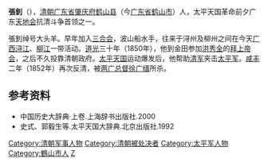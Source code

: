 '''張釗'''（{{bd|？||1852年||catIdx=Z}}），[[清朝|清朝]][[广东省_(清)|广东省]][[肇庆府|肇庆府]][[鹤山县|鹤山县]]（今[[广东省|广东省]][[鹤山市|鹤山市]]）人，太平天国革命前夕广东[[天地会|天地会]]抗清斗争首领之一。

張釗绰号大头羊。早年加入[[三合会|三合会]]，波山船水手，往来于浔州及柳州之间在今天[[广西|广西]][[浔江|浔江]]、[[柳江|柳江]]一带活动。[[道光|道光]]三十年（1850年），他到金田参加[[洪秀全|洪秀全]]的[[拜上帝会|拜上帝会]]，之后不久投靠清朝政府。[[太平天国|太平天国]]运动爆发后，他帮助[[清军|清军]]夹击[[太平军|太平军]]。[[咸丰|咸丰]]二年（1852年）再次反清，被[[两广总督|两广总督]][[徐广缙|徐广缙]]所杀。
==参考资料==
*中国历史大辞典·上卷.上海辞书出版社.2000 
*史式、郭毅生等.太平天国大辞典.北京出版社.1992
{{DEFAULTSORT:Z}}
[[Category:清朝军事人物|Category:清朝军事人物]]
[[Category:清朝被处决者|Category:清朝被处决者]]
[[Category:太平军人物|Category:太平军人物]]
[[Category:鶴山市人|Category:鶴山市人]]
[[Category:张姓|Z]]
